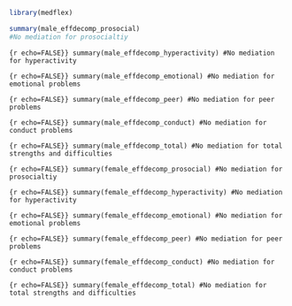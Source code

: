 ```r
library(medflex)
```


```r
summary(male_effdecomp_prosocial)
#No mediation for prosocialtiy
```

```{r echo=FALSE}}
summary(male_effdecomp_hyperactivity)
#No mediation for hyperactivity 
```

```{r echo=FALSE}}
summary(male_effdecomp_emotional)
#No mediation for emotional problems 
```

```{r echo=FALSE}}
summary(male_effdecomp_peer)
#No mediation for peer problems 
```

```{r echo=FALSE}}
summary(male_effdecomp_conduct)
#No mediation for conduct problems
```

```{r echo=FALSE}}
summary(male_effdecomp_total)
#No mediation for total strengths and difficulties 
```

```{r echo=FALSE}}
summary(female_effdecomp_prosocial)
#No mediation for prosocialtiy
```

```{r echo=FALSE}}
summary(female_effdecomp_hyperactivity)
#No mediation for hyperactivity 
```

```{r echo=FALSE}}
summary(female_effdecomp_emotional)
#No mediation for emotional problems 
```

```{r echo=FALSE}}
summary(female_effdecomp_peer)
#No mediation for peer problems 
```

```{r echo=FALSE}}
summary(female_effdecomp_conduct)
#No mediation for conduct problems
```

```{r echo=FALSE}}
summary(female_effdecomp_total)
#No mediation for total strengths and difficulties 
```




 
